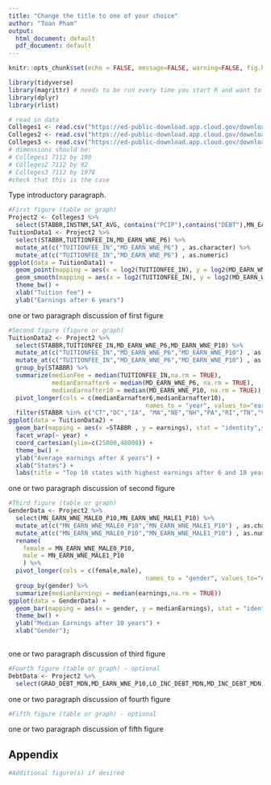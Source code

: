 ```yaml
---
title: "Change the title to one of your choice"
author: "Toan Pham"
output:
  html_document: default
  pdf_document: default
---
```



```r
knitr::opts_chunk$set(echo = FALSE, message=FALSE, warning=FALSE, fig.height = 4, fig.width = 6 )
```


```r
library(tidyverse)
library(magrittr) # needs to be run every time you start R and want to use %>%
library(dplyr) 
library(rlist)
```


```r
# read in data 
Colleges1 <- read.csv("https://ed-public-download.app.cloud.gov/downloads/Most-Recent-Cohorts-Scorecard-Elements.csv")
Colleges2 <- read.csv("https://ed-public-download.app.cloud.gov/downloads/Most-Recent-Cohorts-Treasury-Elements.csv")
Colleges3 <- read.csv("https://ed-public-download.app.cloud.gov/downloads/Most-Recent-Cohorts-All-Data-Elements.csv")
# dimensions should be:
# Colleges1 7112 by 190
# Colleges2 7112 by 92
# Colleges3 7112 by 1978
#check that this is the case
```

Type introductory paragraph. 
 

```r
#First figure (table or graph)
Project2 <- Colleges3 %>% 
  select(STABBR,INSTNM,SAT_AVG, contains("PCIP"),contains("DEBT"),MN_EARN_WNE_P10,MD_EARN_WNE_P10,  contains("MN_WNE_INC"),COUNT_WNE_P6,MD_EARN_WNE_P6,TUITIONFEE_IN,MN_EARN_WNE_MALE0_P10,MN_EARN_WNE_MALE1_P10,MN_EARN_WNE_MALE0_P6,MN_EARN_WNE_MALE1_P6)
TuitionData1 <- Project2 %>% 
  select(STABBR,TUITIONFEE_IN,MD_EARN_WNE_P6) %>%
  mutate_at(c("TUITIONFEE_IN","MD_EARN_WNE_P6") , as.character) %>%
  mutate_at(c("TUITIONFEE_IN","MD_EARN_WNE_P6") , as.numeric)
ggplot(data = TuitionData1) +
  geom_point(mapping = aes(x = log2(TUITIONFEE_IN), y = log2(MD_EARN_WNE_P6)),shape = 21,color = "black", size = 1, stroke = 1, fill = "white") +
  geom_smooth(mapping = aes(x = log2(TUITIONFEE_IN), y = log2(MD_EARN_WNE_P6)), size = 2, color = "blue") +
  theme_bw() +
  xlab("Tuition fee") +
  ylab("Earnings after 6 years")
```


one or two paragraph discussion of first figure


```r
#Second figure (figure or graph)
TuitionData2 <- Project2 %>% 
  select(STABBR,TUITIONFEE_IN,MD_EARN_WNE_P6,MD_EARN_WNE_P10) %>%
  mutate_at(c("TUITIONFEE_IN","MD_EARN_WNE_P6","MD_EARN_WNE_P10") , as.character) %>%
  mutate_at(c("TUITIONFEE_IN","MD_EARN_WNE_P6","MD_EARN_WNE_P10") , as.numeric) %>%
  group_by(STABBR) %>%
  summarize(medianFee = median(TUITIONFEE_IN,na.rm = TRUE),
            medianEarnafter6 = median(MD_EARN_WNE_P6, na.rm = TRUE),
            medianEarnafter10 = median(MD_EARN_WNE_P10, na.rm = TRUE)) %>%
  pivot_longer(cols = c(medianEarnafter6,medianEarnafter10), 
                                      names_to = "year", values_to="earnings") %>%
  filter(STABBR %in% c("CT","DC","IA", "MA","NE","NH","PA","RI","TN","VT"))
ggplot(data = TuitionData2) +
  geom_bar(mapping = aes(x =STABBR , y = earnings), stat = "identity",show.legend = FALSE) +
  facet_wrap(~ year) +
  coord_cartesian(ylim=c(25000,48000)) +
  theme_bw() +
  ylab("Average earnings after X years") +
  xlab("States") +
  labs(title = "Top 10 states with highest earnings after 6 and 10 years")

```

one or two paragraph discussion of second figure


```r
#Third figure (table or graph)
GenderData <- Project2 %>% 
  select(MN_EARN_WNE_MALE0_P10,MN_EARN_WNE_MALE1_P10) %>%
  mutate_at(c("MN_EARN_WNE_MALE0_P10","MN_EARN_WNE_MALE1_P10") , as.character) %>%
  mutate_at(c("MN_EARN_WNE_MALE0_P10","MN_EARN_WNE_MALE1_P10") , as.numeric) %>%
  rename(
    female = MN_EARN_WNE_MALE0_P10,
    male = MN_EARN_WNE_MALE1_P10
    ) %>%
  pivot_longer(cols = c(female,male), 
                                      names_to = "gender", values_to="earnings") %>%
  group_by(gender) %>%
  summarize(medianEarnings = median(earnings,na.rm = TRUE))
ggplot(data = GenderData) +
  geom_bar(mapping = aes(x = gender, y = medianEarnings), stat = "identity") + 
  theme_bw() +
  ylab("Median Earnings after 10 years") +
  xlab("Gender");
  
```

one or two paragraph discussion of third figure



```r
#Fourth figure (table or graph) - optional
DebtData <- Project2 %>% 
  select(GRAD_DEBT_MDN,MD_EARN_WNE_P10,LO_INC_DEBT_MDN,MD_INC_DEBT_MDN,HI_INC_DEBT_MDN)

```

one or two paragraph discussion of fourth figure



```r
#Fifth figure (table or graph) - optional
```

one or two paragraph discussion of fifth figure


## Appendix 

```r
#Additional figure(s) if desired
```